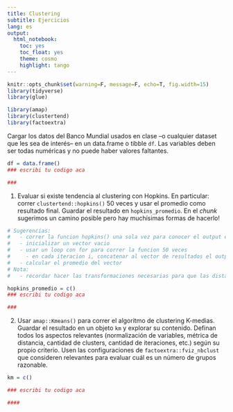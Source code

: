 ```yaml
---
title: Clustering
subtitle: Ejercicios
lang: es
output:
  html_notebook:
    toc: yes
    toc_float: yes
    theme: cosmo
    highlight: tango
---
```


```r
knitr::opts_chunk$set(warning=F, message=F, echo=T, fig.width=15)
library(tidyverse)
library(glue)

library(amap)
library(clustertend)
library(factoextra)
```


Cargar los datos del Banco Mundial usados en clase --o cualquier dataset que les sea de interés-- en un data.frame o tibble `df`. Las variables deben ser todas numéricas y no puede haber valores faltantes. 

```r
df = data.frame()
### escribi tu codigo aca

###

```


1) Evaluar si existe tendencia al clustering con Hopkins. En particular: correr `clustertend::hopkins()` 50 veces y usar el promedio como resultado final. Guardar el resultado en `hopkins_promedio`. En el _chunk_ sugerimos un camino posible pero hay muchísimas formas de hacerlo!

```r
# Sugerencias:
#   - correr la funcion hopkins() una sola vez para conocer el output esperado
#   - inicializar un vector vacio
#   - usar un loop con for para correr la funcion 50 veces
#     - en cada iteracion i, concatenar al vector de resultados el output de la corrida i
#   - calcular el promedio del vector
# Nota:
#   - recordar hacer las transformaciones necesarias para que las distancias sean válidas!

hopkins_promedio = c()
### escribi tu codigo aca

###

```


2) Usar `amap::Kmeans()` para correr el algoritmo de clustering K-medias. Guardar el resultado en un objeto `km` y explorar su contenido. Definan todos los aspectos relevantes (normalización de variables, métrica de distancia, cantidad de clusters, cantidad de iteraciones, etc.) según su propio criterio. Usen las configuraciones de `factoextra::fviz_nbclust` que consideren relevantes para evaluar cuál es un número de grupos razonable.


```r
km = c()

### escribi tu codigo aca

####

```

